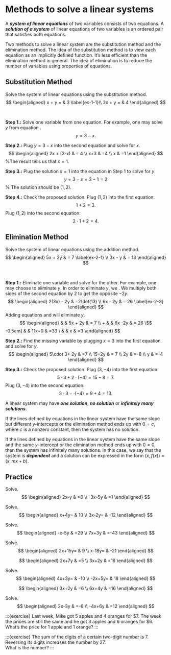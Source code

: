 # Methods to solve a linear systems

A ***system of linear equations*** of two variables consists of two equations.  A ***solution of a system*** of linear equations of two variables is an ordered pair that satisfies both equations.

Two methods to solve a linear system are the substitution method and the elimination method. The idea of the substitution method is to view each equation as an implicitly defined function. It's less efficient than the elimination method in general. The idea of elimination is to reduce the number of variables using properties of equations.

## Substitution Method

:::{example}
Solve the system of linear equations using the substitution method.
$$
\begin{aligned}
    x + y =  & 3  \label{ex-1-1}\\
    2x + y = & 4
\end{aligned}
$$
:::

:::{solution}
\

**Step 1.:** Solve one variable from one equation. For example, one may solve $y$ from equation \eqref{ex-1-1}.
$$y=3-x.$$

**Step 2.:** Plug $y=3-x$ into the second equation and solve for $x$.
$$
\begin{aligned}
    2x + (3-x) & = 4 \\
    x+3        & =4  \\
    x          & =1
\end{aligned}
$$
%The result tells us that $x=1$.

**Step 3.:** Plug the solution $x=1$ into the equation in Step 1 to solve for $y$.
$$
    y =3-x=3-1=2
$$
% The solution should be $(1, 2)$.

**Step 4.:** Check the proposed solution.
Plug $(1, 2)$ into the first equation:
$$
1+2=3.
$$
Plug $(1, 2)$ into the second equation:
$$
2\cdot 1+2=4.
$$

:::

## Elimination Method

:::{example}
Solve the system of linear equations using the addition method.
$$
\begin{aligned}
5x + 2y & = 7  \label{ex-2-1} \\
3x - y  & = 13
\end{aligned}
$$
:::

:::{solution}
\

**Step 1.:** Eliminate one variable and solve for the other. For example, one may choose to eliminate $y$.
In order to eliminate $y$, we \emph{add the opposite}. We multiply both sides of the second equation by $2$ to get the opposite $-2y$.
$$
\begin{aligned}
2(3x) - 2y & =2\dot(13)  \\
6x - 2y    & = 26  \label{ex-2-3}
\end{aligned}
$$
Adding equations \eqref{ex-2-1} and \eqref{ex-2-3} will eliminate $y$.
$$
\begin{aligned}
&  & 5x + 2y & = 7    \\
+ &  & 6x -2y  & = 26   \$$-0.5em]
\cline{1-4}
&  & 11x+0   & =33    \\
&  & x       & =3
\end{aligned}
$$

**Step 2.:** Find the missing variable by plugging $x=3$ into the first equation and solve for $y$.
$$
\begin{aligned}
5\cdot 3+ 2y & =7  \\
15+2y        & = 7 \\
2y           & =-8 \\
y            & =-4
\end{aligned}
$$

**Step 3.:** Check the proposed solution.
Plug $(3, -4)$ into the first equation:  
$$5\cdot 3+2\cdot(-4)=15-8=7.$$
Plug $(3, -4)$ into the second equation:  
$$3\cdot 3-\cdot(-4)=9+4=13.$$

:::

::: {.rmdnote}

A linear system may have ***one solution***, ***no solution*** or ***infinitely many solutions***.

If the lines defined by equations in the linear system have the same slope but different $y$-intercepts or the elimination method ends up with $0=c$, where $c$ is a nonzero constant, then the system has no solution.

If the lines defined by equations in the linear system have the same slope and the same $y$-intercept or the elimination method ends up with $0=0$, then the system has infinitely many solutions. In this case, we say that the system is ***dependent*** and a solution can be expressed in the form $(x, f(x))=(x, mx+b)$.

:::

\newpage

## Practice

:::{exercise}
Solve.
$$
\begin{aligned}
    2x-y   & =8 \\
    -3x-5y & =1
\end{aligned}
$$
:::

:::{exercise}
Solve.
$$
\begin{aligned}
    x+4y=  & 10  \\
    3x-2y= & -12
\end{aligned}
$$
:::

:::{exercise}
Solve.
$$
\begin{aligned}
    -x-5y & =29  \\
    7x+3y & =-43
\end{aligned}
$$
:::

:::{exercise}
Solve.
$$
\begin{aligned}
    2x+15y= & 9   \\
    x-18y=  & -21
\end{aligned}
$$
:::

:::{exercise}Solve.
$$
\begin{aligned}
    2x+7y & =5  \\
    3x+2y & =16
\end{aligned}
$$
:::

:::{exercise}
Solve.
$$
\begin{aligned}
    4x+3y=  & -10 \\
    -2x+5y= & 18
\end{aligned}
$$
:::

:::{exercise}Solve.
$$
\begin{aligned}
    3x+2y & =6  \\
    6x+4y & =16
\end{aligned}
$$
:::

:::{exercise}
Solve.
$$
\begin{aligned}
    2x-3y  & =-6 \\
    -4x+6y & =12
\end{aligned}
$$
:::

:::{exercise} Last week, Mike got 5 apples and 4 oranges for \$7. The week the prices are still the same and he got 3 apples and 6 oranges for \$6. What's the price for 1 apple and 1 orange? 
:::

:::{exercise} The sum of the digits of a certain two-digit number is 7. Reversing its digits increases the number by 27.  
What is the number?
:::

